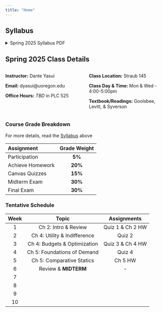 ```yaml
---
title: "Home"
---
```


## Syllabus

```{=html}
<details>
  <summary>Spring 2025 Syllabus PDF</summary>
  <a class="btn btn-primary btn-lg cv-download" href="Syllabus/main.pdf" target="_blank">
    <i class="fa-solid fa-file-arrow-down"></i>&ensp;Download
  </a>
  <div class="embed-container">
    <iframe src="Syllabus/main.pdf" style="border: 0.5px" height="1000" width="800"></iframe>
  </div>
</details>
```

## Spring 2025 Class Details

:::: {.columns}
:::{.column width="50%"}

**Instructor:** Dante Yasui

**Email:** dyasui@uoregon.edu

**Office Hours:** *TBD* in PLC 525
:::

::: {.column width="50%"}

**Class Location:** Straub 145

**Class Day & Time:** Mon & Wed - 4:00-5:00pm

**Textbook/Readings:** Goolsbee, Levitt, & Syverson
:::

::::

### Course Grade Breakdown

For more details, read the [Syllabus](Syllabus/main.pdf) above

| Assignment  | Grade Weight | 
|:------------|:------------:|
| Participation | **5%** |
| Achieve Homework | **20%** |
| Canvas Quizzes | **15%** |
| Midterm Exam | **30%** |
| Final Exam | **30%** |

### Tentative Schedule

| **Week** |    **Topic**    | **Assignments** |
|:--------:|:---------------:|:---------------:|
|    1     | Ch 2: Intro & Review  | Quiz 1 & Ch 2 HW |
|    2     | Ch 4: Utility & Indifference | Quiz 2 |
|    3     | Ch 4: Budgets & Optimization | Quiz 3 & Ch 4 HW |
|    4     | Ch 5: Foundations of Demand  | Quiz 4 |
|    5     | Ch 5: Comparative Statics    | Ch 5 HW |
|    6     | Review & **MIDTERM** | - |
|    7     | | |
|    8     | | |
|    9     | | |
|   10     | | |